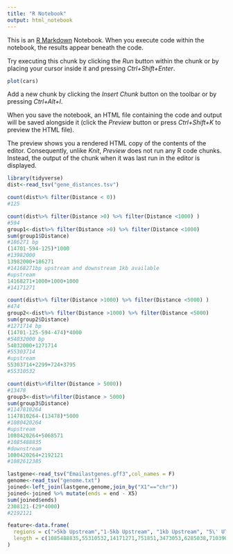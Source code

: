 ```yaml
---
title: "R Notebook"
output: html_notebook
---
```


This is an [R Markdown](http://rmarkdown.rstudio.com) Notebook. When you execute code within the notebook, the results appear beneath the code. 

Try executing this chunk by clicking the *Run* button within the chunk or by placing your cursor inside it and pressing *Ctrl+Shift+Enter*. 

```r
plot(cars)
```

Add a new chunk by clicking the *Insert Chunk* button on the toolbar or by pressing *Ctrl+Alt+I*.

When you save the notebook, an HTML file containing the code and output will be saved alongside it (click the *Preview* button or press *Ctrl+Shift+K* to preview the HTML file).

The preview shows you a rendered HTML copy of the contents of the editor. Consequently, unlike *Knit*, *Preview* does not run any R code chunks. Instead, the output of the chunk when it was last run in the editor is displayed.
```r
library(tidyverse)
dist<-read_tsv("gene_distances.tsv")
```
```r
count(dist%>% filter(Distance < 0))
#125
```
```r
count(dist%>% filter(Distance >0) %>% filter(Distance <1000) )
#594
group1<-dist%>% filter(Distance >0) %>% filter(Distance <1000)
sum(group1$Distance)
#186271 bp 
(14701-594-125)*1000
#13982000
13982000+186271
#14168271bp upstream and downstream 1kb available 
#upstream
14168271+1000+1000+1000
#14171271
```
```r
count(dist%>% filter(Distance >1000) %>% filter(Distance <5000) )
#474
group2<-dist%>% filter(Distance >1000) %>% filter(Distance <5000)
sum(group2$Distance)
#1271714 bp
(14701-125-594-474)*4000
#54032000 bp
54032000+1271714
#55303714
#upstream 
55303714+2299+724+3795
#55310532
```
```r
count(dist%>%filter(Distance > 5000))
#13478
group3<-dist%>%filter(Distance > 5000)
sum(group3$Distance)
#1147810264
1147810264-(13478)*5000
#1080420264
#upstream
1080420264+5068571
#1085488835
#downstream
1080420264+2192121
#1082612385
```
```r
lastgene<-read_tsv("Emailastgenes.gff3",col_names = F)
genome<-read_tsv("genome.txt")
joined<-left_join(lastgene,genome,join_by("X1"=="chr"))
joined<-joined %>% mutate(ends = end - X5)
sum(joined$ends)
2308121-(29*4000)
#2192121
```
```r
feature<-data.frame(
  regions = c(">5kb Upstream","1-5kb Upstream", "1kb Upstream", "5\' UTR","Exon","Intron", "3\' UTR","1kb Downstream","1-5kb Downstream",">5kb Downstream"),
  length = c(1085488835,55310532,14171271,751851,3473053,6285038,710390,14168271,55303714,1082612385)
)
```

